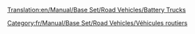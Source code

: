 [[Translation:en/Manual/Base Set/Road Vehicles/Battery Trucks]]

{{fr/Manual/Base Set/Road Vehicles/Vehicule routier|nom      = Camion de batteries MightyMover
  |img      = en/Archive/Old 32bpp/MightyMover Battery.gif
  |prix     = 4 797£ (9 594$)
  |vitesse  = 48 km/h (30 mph)
  |annualite= 421£ (842$)
  |design   = 1936
  |vie      = 15
  |capacite = 17 [[fr/Manual/Base Set/Cargos/Batterie|batteries]]
}}

{{fr/Manual/Base Set/Road Vehicles/Vehicule routier|nom      = Camion de batteries Powernaught
  |img      = en/Archive/Old 32bpp/Powernaught Battery.gif
  |prix     = 6 027£ (12 054$)
  |vitesse  = 88 km/h (55 mph)
  |annualite= 787£ (1 574$)
  |design   = 1975
  |vie      = 15
  |capacite = 19 [[fr/Manual/Base Set/Cargos/Batterie|batteries]]
}}

{{fr/Manual/Base Set/Road Vehicles/Vehicule routier|nom      = Camion de batteries Wizzowow
  |img      = en/Archive/Old 32bpp/Wizzow Battery.gif
  |prix     = 6 437£ (12 874$)
  |vitesse  = 112 km/h (70 mph)
  |annualite= 1 125£ (2 640$)
  |design   = 2018
  |vie      = 15
  |capacite = 22 [[fr/Manual/Base Set/Cargos/Batterie|batteries]]
}}
[[Category:fr/Manual/Base Set/Road Vehicles/Véhicules routiers]]